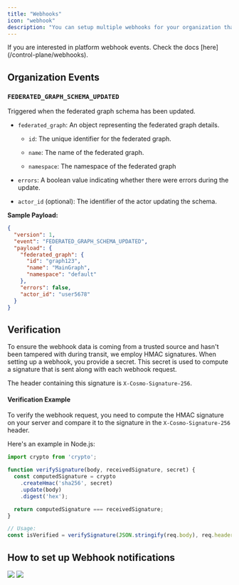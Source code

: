 ```yaml
---
title: "Webhooks"
icon: "webhook"
description: "You can setup multiple webhooks for your organization that subscribe to events."
---
```


<Info>
If you are interested in platform webhook events. Check the docs [here](/control-plane/webhooks).
</Info>

## Organization Events

### `FEDERATED_GRAPH_SCHEMA_UPDATED`

Triggered when the federated graph schema has been updated.

* `federated_graph`: An object representing the federated graph details.

  * `id`: The unique identifier for the federated graph.

  * `name`: The name of the federated graph.

  * `namespace`: The namespace of the federated graph

* `errors`: A boolean value indicating whether there were errors during the update.

* `actor_id` (optional): The identifier of the actor updating the schema.

**Sample Payload:**

```json
{
  "version": 1,
  "event": "FEDERATED_GRAPH_SCHEMA_UPDATED",
  "payload": {
    "federated_graph": {
      "id": "graph123",
      "name": "MainGraph",
      "namespace": "default"
    },
    "errors": false,
    "actor_id": "user5678"
  }
}
```

## Verification

To ensure the webhook data is coming from a trusted source and hasn't been tampered with during transit, we employ HMAC signatures. When setting up a webhook, you provide a secret. This secret is used to compute a signature that is sent along with each webhook request.

The header containing this signature is `X-Cosmo-Signature-256`.

#### Verification Example

To verify the webhook request, you need to compute the HMAC signature on your server and compare it to the signature in the `X-Cosmo-Signature-256` header.

Here's an example in Node.js:

```js
import crypto from 'crypto';

function verifySignature(body, receivedSignature, secret) {
  const computedSignature = crypto
    .createHmac('sha256', secret)
    .update(body)
    .digest('hex');

  return computedSignature === receivedSignature;
}

// Usage:
const isVerified = verifySignature(JSON.stringify(req.body), req.headers['x-cosmo-signature-256'], YOUR_SECRET);
```

## How to set up Webhook notifications
<Steps>
  <Step title="Navigate to the notifications page on Cosmo"/>
  <Step title="In the Webhooks tab, click on the Create button.">
<Frame>
  <img src="/images/studio/webhooks.png" />
</Frame>
</Step>
<Step title="Provide the endpoint of the webhook, and the webhook secret for verification and then select the events you want to be notified of.">
<Frame>
  <img src="/images/studio/create_webhooks.png" />
</Frame>
</Step>
<Step title="Lastly, click on the Create button."/>
</Steps>

